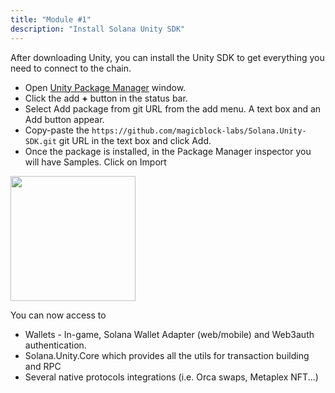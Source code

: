 ```yaml
---
title: "Module #1"
description: "Install Solana Unity SDK"
---
```


After downloading Unity, you can install the Unity SDK to get everything you need to connect to the chain.

- Open [Unity Package Manager](https://docs.unity3d.com/Manual/upm-ui.html) window.
- Click the add **+** button in the status bar.
- Select Add package from git URL from the add menu. A text box and an Add button appear.
- Copy-paste the `https://github.com/magicblock-labs/Solana.Unity-SDK.git` git URL in the text box and click Add.
- Once the package is installed, in the Package Manager inspector you will have Samples. Click on Import

<img height="200" src="/images/setup.webp" />

You can now access to

- Wallets - In-game, Solana Wallet Adapter (web/mobile) and Web3auth authentication.
- Solana.Unity.Core which provides all the utils for transaction building and RPC
- Several native protocols integrations (i.e. Orca swaps, Metaplex NFT...)
